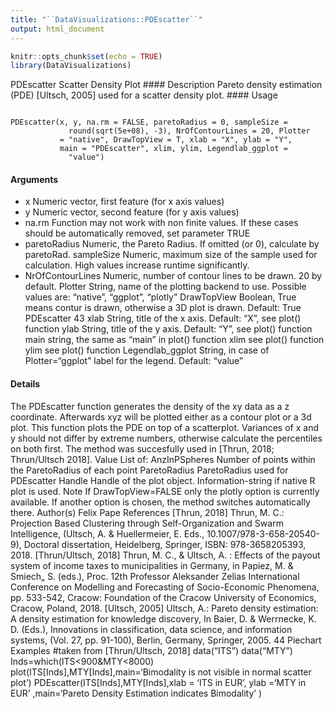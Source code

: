 ```yaml
---
title: "``DataVisualizations::PDEscatter``"
output: html_document
---
```




```r
knitr::opts_chunk$set(echo = TRUE)
library(DataVisualizations)
```

PDEscatter Scatter Density Plot
#### Description
Pareto density estimation (PDE) [Ultsch, 2005] used for a scatter density plot.
#### Usage
<pre><code>
PDEscatter(x, y, na.rm = FALSE, paretoRadius = 0, sampleSize =
             round(sqrt(5e+08), -3), NrOfContourLines = 20, Plotter
           = "native", DrawTopView = T, xlab = "X", ylab = "Y",
           main = "PDEscatter", xlim, ylim, Legendlab_ggplot =
             "value")
</code></pre>
#### Arguments
* x Numeric vector, first feature (for x axis values)
* y Numeric vector, second feature (for y axis values)
* na.rm Function may not work with non finite values. If these cases should be automatically
removed, set parameter TRUE
* paretoRadius Numeric, the Pareto Radius. If omitted (or 0), calculate by paretoRad.
sampleSize Numeric, maximum size of the sample used for calculation. High values increase
runtime significantly.
* NrOfContourLines
Numeric, number of contour lines to be drawn. 20 by default.
Plotter String, name of the plotting backend to use. Possible values are: "native", "ggplot",
"plotly"
DrawTopView Boolean, True means contur is drawn, otherwise a 3D plot is drawn. Default:
  True
PDEscatter 43
xlab String, title of the x axis. Default: "X", see plot() function
ylab String, title of the y axis. Default: "Y", see plot() function
main string, the same as "main" in plot() function
xlim see plot() function
ylim see plot() function
Legendlab_ggplot
String, in case of Plotter="ggplot" label for the legend. Default: "value"

#### Details

The PDEscatter function generates the density of the xy data as a z coordinate. Afterwards xyz will be plotted either as a contour plot or a 3d plot. This function plots the PDE on top of a scatterplot.
Variances of x and y should not differ by extreme numbers, otherwise calculate the percentiles on both first. The method was succesfully used in [Thrun, 2018; Thrun/Ultsch 2018].
Value
List of:
  AnzInPSpheres Number of points within the ParetoRadius of each point
ParetoRadius ParetoRadius used for PDEscatter
Handle Handle of the plot object. Information-string if native R plot is used.
Note
If DrawTopView=FALSE only the plotly option is currently available. If another option is chosen, the
method switches automatically there.
Author(s)
Felix Pape
References
[Thrun, 2018] Thrun, M. C.: Projection Based Clustering through Self-Organization and Swarm
Intelligence, (Ultsch, A. & Huellermeier, E. Eds., 10.1007/978-3-658-20540-9), Doctoral dissertation,
Heidelberg, Springer, ISBN: 978-3658205393, 2018.
[Thrun/Ultsch, 2018] Thrun, M. C., & Ultsch, A. : Effects of the payout system of income taxes
to municipalities in Germany, in Papiez, M. & Smiech„ S. (eds.), Proc. 12th Professor Aleksander
Zelias International Conference on Modelling and Forecasting of Socio-Economic Phenomena, pp.
533-542, Cracow: Foundation of the Cracow University of Economics, Cracow, Poland, 2018.
[Ultsch, 2005] Ultsch, A.: Pareto density estimation: A density estimation for knowledge discovery,
In Baier, D. & Werrnecke, K. D. (Eds.), Innovations in classification, data science, and information
systems, (Vol. 27, pp. 91-100), Berlin, Germany, Springer, 2005.
44 Piechart
Examples
#taken from [Thrun/Ultsch, 2018]
data("ITS")
data("MTY")
Inds=which(ITS<900&MTY<8000)
plot(ITS[Inds],MTY[Inds],main='Bimodality is not visible in normal scatter plot')
PDEscatter(ITS[Inds],MTY[Inds],xlab = 'ITS in EUR',
           ylab ='MTY in EUR' ,main='Pareto Density Estimation indicates Bimodality' )
